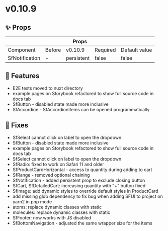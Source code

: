 
<Meta title="Releases/v0.10.9 - Latest/Change log" />

# v0.10.9

## ✨ Props

<table>
  <thead>
    <tr>
      <th colspan="5">Props</th>
    </tr>
  </thead>
  <tbody>
    <tr>
      <td>Component</td>
      <td>Before</td>
      <td>v0.10.9</td>
      <td>Required</td>
      <td>Default value</td>
    </tr>
    <tr>
      <td>SfNotification</td>
      <td>-</td>
      <td>persistent</td>
      <td>false</td>
      <td>false</td>
    </tr>
  </tbody>
</table>

## 🚀 Features

- E2E tests moved to nuxt directory
- example pages on Storybook refactored to show full source code in docs tab
- SfButton - disabled state made more inclusive
- SfAccordion - SfAccordionItems can be opened programmatically

## 🐛 Fixes

- SfSelect cannot click on label to open the dropdown
- SfButton - disabled state made more inclusive
- example pages on Storybook refactored to show full source code in docs tab
- SfSelect cannot click on label to open the dropdown
- SfRadio: fixed to work on Safari 11 and older
- SfProductCardHorizontal - access to quantity during adding to cart
- SfRange - removed optional chaining
- SfNotification - added persistent prop to exclude closing button
- SfCart, SfDetailedCart: increasing quantity with "+" button fixed
- SfImage: add dynamic styles to override default styles in ProductCard
- add missing glob dependency to fix bug when adding SFUI to project on yarn2 in pnp mode
- atoms: replace dynamic classes with static
- molecules: replace dynamic classes with static
- SfFooter: now works with JS disabled
- SfBottomNavigation - adjusted the same wrapper size for the items
